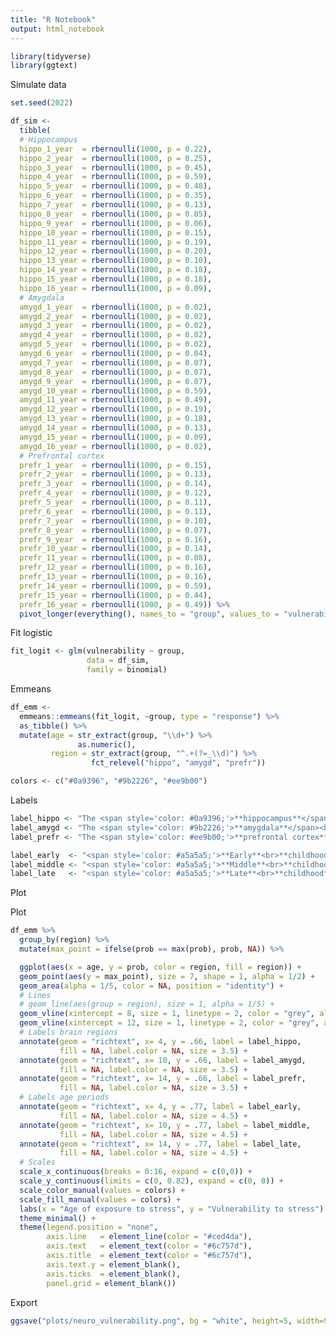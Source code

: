```yaml
---
title: "R Notebook"
output: html_notebook
---
```


```r
library(tidyverse)
library(ggtext)
```

Simulate data

```r
set.seed(2022)

df_sim <-
  tibble(
  # Hippocampus
  hippo_1_year  = rbernoulli(1000, p = 0.22),
  hippo_2_year  = rbernoulli(1000, p = 0.25),
  hippo_3_year  = rbernoulli(1000, p = 0.45),
  hippo_4_year  = rbernoulli(1000, p = 0.59),
  hippo_5_year  = rbernoulli(1000, p = 0.48),
  hippo_6_year  = rbernoulli(1000, p = 0.35),
  hippo_7_year  = rbernoulli(1000, p = 0.13),
  hippo_8_year  = rbernoulli(1000, p = 0.05),
  hippo_9_year  = rbernoulli(1000, p = 0.06),
  hippo_10_year = rbernoulli(1000, p = 0.15),
  hippo_11_year = rbernoulli(1000, p = 0.19),
  hippo_12_year = rbernoulli(1000, p = 0.20),
  hippo_13_year = rbernoulli(1000, p = 0.10),
  hippo_14_year = rbernoulli(1000, p = 0.18),
  hippo_15_year = rbernoulli(1000, p = 0.18),
  hippo_16_year = rbernoulli(1000, p = 0.09),
  # Amygdala
  amygd_1_year  = rbernoulli(1000, p = 0.02),
  amygd_2_year  = rbernoulli(1000, p = 0.02),
  amygd_3_year  = rbernoulli(1000, p = 0.02),
  amygd_4_year  = rbernoulli(1000, p = 0.02),
  amygd_5_year  = rbernoulli(1000, p = 0.02),
  amygd_6_year  = rbernoulli(1000, p = 0.04),
  amygd_7_year  = rbernoulli(1000, p = 0.07),
  amygd_8_year  = rbernoulli(1000, p = 0.07),
  amygd_9_year  = rbernoulli(1000, p = 0.07),
  amygd_10_year = rbernoulli(1000, p = 0.59),
  amygd_11_year = rbernoulli(1000, p = 0.49),
  amygd_12_year = rbernoulli(1000, p = 0.19),
  amygd_13_year = rbernoulli(1000, p = 0.18),
  amygd_14_year = rbernoulli(1000, p = 0.13),
  amygd_15_year = rbernoulli(1000, p = 0.09),
  amygd_16_year = rbernoulli(1000, p = 0.02),
  # Prefrontal cortex
  prefr_1_year  = rbernoulli(1000, p = 0.15),
  prefr_2_year  = rbernoulli(1000, p = 0.13),
  prefr_3_year  = rbernoulli(1000, p = 0.14),
  prefr_4_year  = rbernoulli(1000, p = 0.12),
  prefr_5_year  = rbernoulli(1000, p = 0.11),
  prefr_6_year  = rbernoulli(1000, p = 0.11),
  prefr_7_year  = rbernoulli(1000, p = 0.10),
  prefr_8_year  = rbernoulli(1000, p = 0.07),
  prefr_9_year  = rbernoulli(1000, p = 0.16),
  prefr_10_year = rbernoulli(1000, p = 0.14),
  prefr_11_year = rbernoulli(1000, p = 0.08),
  prefr_12_year = rbernoulli(1000, p = 0.16),
  prefr_13_year = rbernoulli(1000, p = 0.16),
  prefr_14_year = rbernoulli(1000, p = 0.59),
  prefr_15_year = rbernoulli(1000, p = 0.44),
  prefr_16_year = rbernoulli(1000, p = 0.49)) %>% 
  pivot_longer(everything(), names_to = "group", values_to = "vulnerability")

```

Fit logistic

```r
fit_logit <- glm(vulnerability ~ group,
                 data = df_sim,
                 family = binomial)
```

Emmeans

```r
df_emm <-
  emmeans::emmeans(fit_logit, ~group, type = "response") %>% 
  as_tibble() %>% 
  mutate(age = str_extract(group, "\\d+") %>% 
               as.numeric(),
         region = str_extract(group, "^.+(?=_\\d)") %>% 
                  fct_relevel("hippo", "amygd", "prefr")) 
```

```r
colors <- c("#0a9396", "#9b2226", "#ee9b00")
```

Labels

```r
label_hippo <- "The <span style='color: #0a9396;'>**hippocampus**</span> reaches<br>peak vulnerability ages 3-5"
label_amygd <- "The <span style='color: #9b2226;'>**amygdala**</span><br> at ages 9-11"
label_prefr <- "The <span style='color: #ee9b00;'>**prefrontal cortex**</span><br> after age 12"

label_early  <- "<span style='color: #a5a5a5;'>**Early**<br>**childhood**</span>"
label_middle <- "<span style='color: #a5a5a5;'>**Middle**<br>**childhood**</span>"
label_late   <- "<span style='color: #a5a5a5;'>**Late**<br>**childhood**</span>"
```

Plot

Plot

```r
df_emm %>% 
  group_by(region) %>% 
  mutate(max_point = ifelse(prob == max(prob), prob, NA)) %>% 

  ggplot(aes(x = age, y = prob, color = region, fill = region)) +
  geom_point(aes(y = max_point), size = 7, shape = 1, alpha = 1/2) +
  geom_area(alpha = 1/5, color = NA, position = "identity") +
  # Lines
  # geom_line(aes(group = region), size = 1, alpha = 1/5) +
  geom_vline(xintercept = 8, size = 1, linetype = 2, color = "grey", alpha = 1/2) +
  geom_vline(xintercept = 12, size = 1, linetype = 2, color = "grey", alpha = 1/2) +
  # Labels brain regions
  annotate(geom = "richtext", x= 4, y = .66, label = label_hippo,
           fill = NA, label.color = NA, size = 3.5) +
  annotate(geom = "richtext", x= 10, y = .66, label = label_amygd,
           fill = NA, label.color = NA, size = 3.5) +
  annotate(geom = "richtext", x= 14, y = .66, label = label_prefr,
           fill = NA, label.color = NA, size = 3.5) +
  # Labels age periods
  annotate(geom = "richtext", x= 4, y = .77, label = label_early,
           fill = NA, label.color = NA, size = 4.5) +
  annotate(geom = "richtext", x= 10, y = .77, label = label_middle,
           fill = NA, label.color = NA, size = 4.5) +
  annotate(geom = "richtext", x= 14, y = .77, label = label_late,
           fill = NA, label.color = NA, size = 4.5) +
  # Scales
  scale_x_continuous(breaks = 0:16, expand = c(0,0)) +
  scale_y_continuous(limits = c(0, 0.82), expand = c(0, 0)) +
  scale_color_manual(values = colors) +
  scale_fill_manual(values = colors) +
  labs(x = "Age of exposure to stress", y = "Vulnerability to stress") +
  theme_minimal() +
  theme(legend.position = "none",
        axis.line   = element_line(color = "#ced4da"),
        axis.text   = element_text(color = "#6c757d"),
        axis.title  = element_text(color = "#6c757d"),
        axis.text.y = element_blank(),
        axis.ticks  = element_blank(), 
        panel.grid = element_blank())
```

Export

```r
ggsave("plots/neuro_vulnerability.png", bg = "white", height=5, width=9)
```